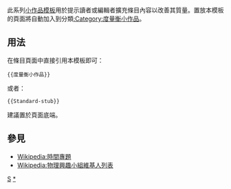 <noinclude>{{template doc page viewed directly}}</noinclude>
<!-- 在本行下編輯模板說明 -->
此系列[[:Category:小作品模板|小作品模板]]用於提示讀者或編輯者擴充條目內容以改善其質量。置放本模板的頁面將自動加入到分類[[:Category:度量衡小作品]]。
== 用法 ==
在條目頁面中直接引用本模板即可：
<pre>{{度量衡小作品}}
</pre>
或者：
<pre>{{Standard-stub}}
</pre>
建議置於頁面底端。
== 參見 ==
* [[Wikipedia:時間專題]]
* [[Wikipedia:物理興趣小組維基人列表]]
<includeonly>
<!-- 本行下加入模板的分類 -->
[[Category:自然科學小作品模板|S]]
[[Category:度量衡小作品|*]]
<!-- 本行下加入模板的跨語言鏈接 -->
</includeonly>
